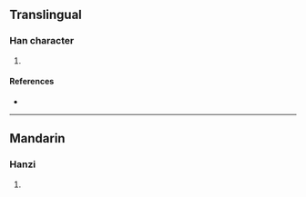 {{character info/new}}
==Translingual==

===Han character===
{{Han char|rn=86|rad=火|as=07|sn=11|four=98827|canj=FCNH|ids=⿰火弟}}

# {{defn|Han|sort=火07}}

====References====
* {{Han ref|kx=0673.050|dkj=19081|dj=1081.080|hdz=32205.150|uh=710D|ud=28941|bh=D649|bd=54857}}

----

==Mandarin==

===Hanzi===
{{cmn-hanzi|pin=[[dì]] ([[di4]])|wg=ti<sup>4</sup>}}

# {{defn|lang=cmn|sort=火07}}